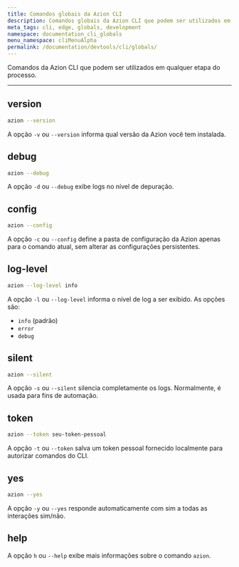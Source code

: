 ```yaml
---
title: Comandos globais da Azion CLI 
description: Comandos globais da Azion CLI que podem ser utilizados em qualquer etapa do processo.
meta_tags: cli, edge, globals, development
namespace: documentation_cli_globals
menu_namespace: cliMenuAlpha
permalink: /documentation/devtools/cli/globals/
---
```


Comandos da Azion CLI que podem ser utilizados em qualquer etapa do processo.

---

## version 

```sh 
azion --version
```

A opção `-v` ou `--version` informa qual versão da Azion você tem instalada.

## debug 

```sh 
azion --debug
```

A opção `-d` ou `--debug` exibe logs no nível de depuração.

## config 

```sh 
azion --config
```

A opção `-c` ou `--config` define a pasta de configuração da Azion apenas para o comando atual, sem alterar as configurações persistentes.

## log-level 

```sh 
azion --log-level info
```

A opção `-l` ou `--log-level` informa o nível de log a ser exibido. As opções são:

- `info` (padrão)
- `error`
- `debug`

## silent 

```sh 
azion --silent
```

A opção `-s` ou `--silent` silencia completamente os logs. Normalmente, é usada para fins de automação.

## token 

```sh 
azion --token seu-token-pessoal
```

A opção `-t` ou `--token` salva um token pessoal fornecido localmente para autorizar comandos do CLI.

## yes 

```sh 
azion --yes
```

A opção `-y` ou `--yes` responde automaticamente com sim a todas as interações sim/não.

## help

A opção `h` ou `--help` exibe mais informações sobre o comando `azion`.

